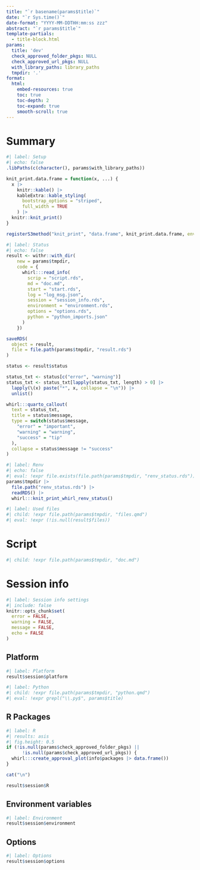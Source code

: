 ```yaml
---
title: "`r basename(params$title)`"
date: "`r Sys.time()`"
date-format: "YYYY-MM-DDTHH:mm:ss zzz"
abstract: "`r params$title`"
template-partials:
  - title-block.html
params:
  title: 'dev'
  check_approved_folder_pkgs: NULL
  check_approved_url_pkgs: NULL
  with_library_paths: library_paths
  tmpdir: '.'
format:
  html:
    embed-resources: true
    toc: true
    toc-depth: 2
    toc-expand: true
    smooth-scroll: true
---
```


# Summary

```r
#| label: Setup
#| echo: false
.libPaths(c(character(), params$with_library_paths))

knit_print.data.frame = function(x, ...) {
  x |> 
    knitr::kable() |>
    kableExtra::kable_styling(
      bootstrap_options = "striped",
      full_width = TRUE
    ) |>
  knitr::knit_print()
}

registerS3method("knit_print", "data.frame", knit_print.data.frame, envir = asNamespace("knitr"))
```

```r
#| label: Status
#| echo: false
result <- withr::with_dir(
    new = params$tmpdir, 
    code = {
      whirl:::read_info(
        scrip = "script.rds",
        md = "doc.md", 
        start = "start.rds",
        log = "log_msg.json",
        session = "session_info.rds",
        environment = "environment.rds",
        options = "options.rds",
        python = "python_imports.json"
      )
    })

saveRDS(
  object = result, 
  file = file.path(params$tmpdir, "result.rds")
)

status <- result$status

status_txt <- status[c("error", "warning")]
status_txt <- status_txt[lapply(status_txt, length) > 0] |>
  lapply(\(x) paste("*", x, collapse = "\n")) |>
  unlist()

whirl:::quarto_callout(
  text = status_txt,
  title = status$message,
  type = switch(status$message,
    "error" = "important",
    "warning" = "warning",
    "success" = "tip"
  ),
  collapse = status$message != "success"
)
```

```r
#| label: Renv
#| echo: false
#| eval: !expr file.exists(file.path(params$tmpdir, "renv_status.rds"))
params$tmpdir |>
  file.path("renv_status.rds") |>
  readRDS() |> 
  whirl:::knit_print_whirl_renv_status()
```

```r
#| label: Used files
#| child: !expr file.path(params$tmpdir, "files.qmd")
#| eval: !expr (!is.null(result$files))
```

# Script

```r
#| child: !expr file.path(params$tmpdir, "doc.md")
```

# Session info

```r
#| label: Session info settings
#| include: false
knitr::opts_chunk$set(
  error = FALSE,
  warning = FALSE,
  message = FALSE,
  echo = FALSE
)
```

## Platform

```r
#| label: Platform
result$session$platform
```

```r
#| label: Python
#| child: !expr file.path(params$tmpdir, "python.qmd")
#| eval: !expr grepl("\\.py$", params$title)
```

## R Packages

```r
#| label: R
#| results: asis
#| fig.height: 0.5
if (!is.null(params$check_approved_folder_pkgs) ||
      !is.null(params$check_approved_url_pkgs)) {
  whirl:::create_approval_plot(info$packages |> data.frame())
}

cat("\n")
```

```r
result$session$R
```

## Environment variables

```r
#| label: Environment
result$session$environment
```

## Options

```r
#| label: Options
result$session$options
```
